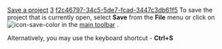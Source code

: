 [[Property:title|Save a project]]
[[Property:weight|3]]
[[Property:uuid|f2c46797-34c5-5de7-fcad-3447c3db61f5]]
To save the project that is currently open, select '''Save''' from the '''File''' menu or click on  [[Image:icon-save-color]]  in the [[Main toolbar|main toolbar]] . 

Alternatively, you may use the keyboard shortcut - '''Ctrl+S''' 

{{note|If no changes have been made to the system, the save command will be disabled. }}

{{seealso|<br/>
[[EiffelBuild: Key shortcuts|Key shortcuts]]  }}




